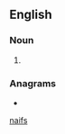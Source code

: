 {{also|naifs}}
==English==

===Noun===
{{head|en|noun plural form}}

# {{plural of|naïf|lang=en}}

===Anagrams===
* {{anagrams|en|a=afins|Fains|fains}}

[[Category:English terms spelled with Ï|naifs]]